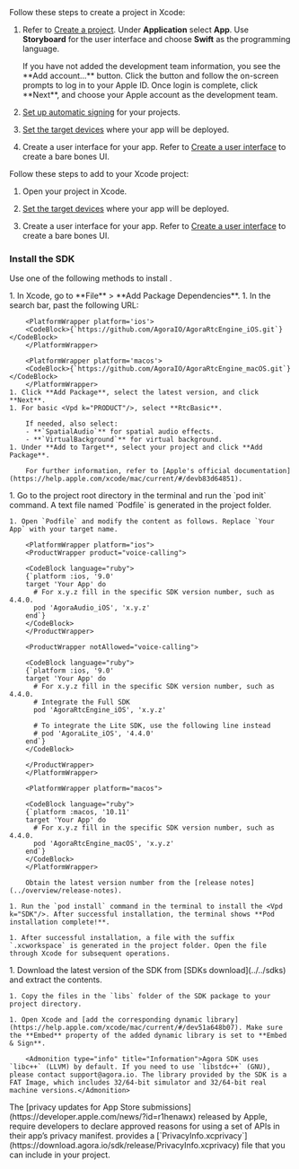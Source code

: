 <PlatformWrapper platform = "ios, macos">


<Tabs>
<TabItem value="new" label="Create a new project" default>
Follow these steps to create a project in Xcode:

1. Refer to [Create a project](https://help.apple.com/xcode/mac/current/#/dev07db0e578). Under **Application** select **App**. Use **Storyboard** for the user interface and choose **Swift** as the programming language.

    <Admonition type="info" title="Information">
    If you have not added the development team information, you see the **Add account...** button.  Click the button and follow the on-screen prompts to log in to your Apple ID. Once login is complete, click **Next**, and choose your Apple account as the development team.
    </Admonition>

2. [Set up automatic signing](https://help.apple.com/xcode/mac/current/#/dev23aab79b4) for your projects.

3. [Set the target devices](https://help.apple.com/xcode/mac/current/#/deve69552ee5) where your app will be deployed.

4. Create a user interface for your app. Refer to [Create a user interface](#create-a-user-interface) to create a bare bones UI.

</TabItem>
<TabItem value="existing" label="Add to an existing project">
Follow these steps to add <Vpd k="NAME" /> to your Xcode project:

1. Open your project in Xcode.

2. [Set the target devices](https://help.apple.com/xcode/mac/current/#/deve69552ee5) where your app will be deployed.

3. Create a user interface for your app. Refer to [Create a user interface](#create-a-user-interface) to create a bare bones UI.

</TabItem>
</Tabs>

### Install the SDK

Use one of the following methods to install <Vpd k="SDK" />.

<Tabs>
  <TabItem value="tab1" label="Swift Package Manager" default>
    1. In Xcode, go to **File** > **Add Package Dependencies**.
    1. In the search bar, past the following URL:

        <PlatformWrapper platform='ios'>
        <CodeBlock>{`https://github.com/AgoraIO/AgoraRtcEngine_iOS.git`}</CodeBlock>
        </PlatformWrapper>

        <PlatformWrapper platform='macos'>
        <CodeBlock>{`https://github.com/AgoraIO/AgoraRtcEngine_macOS.git`}</CodeBlock>
        </PlatformWrapper>
    1. Click **Add Package**, select the latest version, and click **Next**.
    1. For basic <Vpd k="PRODUCT"/>, select **RtcBasic**.
        
        If needed, also select:
        - **`SpatialAudio`** for spatial audio effects.
        - **`VirtualBackground`** for virtual background.
    1. Under **Add to Target**, select your project and click **Add Package**.
    
        For further information, refer to [Apple's official documentation](https://help.apple.com/xcode/mac/current/#/devb83d64851).

  </TabItem>
  <TabItem value="tab2" label="CocoaPods">
    1. Go to the project root directory in the terminal and run the `pod init` command. A text file named `Podfile` is generated in the project folder.

    1. Open `Podfile` and modify the content as follows. Replace `Your App` with your target name.

        <PlatformWrapper platform="ios">
        <ProductWrapper product="voice-calling">

        <CodeBlock language="ruby">
        {`platform :ios, '9.0'
        target 'Your App' do
          # For x.y.z fill in the specific SDK version number, such as 4.4.0.
          pod 'AgoraAudio_iOS', 'x.y.z'
        end`}
        </CodeBlock>
        </ProductWrapper>

        <ProductWrapper notAllowed="voice-calling">

        <CodeBlock language="ruby">
        {`platform :ios, '9.0'
        target 'Your App' do
          # For x.y.z fill in the specific SDK version number, such as 4.4.0.
          # Integrate the Full SDK
          pod 'AgoraRtcEngine_iOS', 'x.y.z'

          # To integrate the Lite SDK, use the following line instead
          # pod 'AgoraLite_iOS', '4.4.0'
        end`}
        </CodeBlock>

        </ProductWrapper>
        </PlatformWrapper>

        <PlatformWrapper platform="macos">

        <CodeBlock language="ruby">
        {`platform :macos, '10.11'
        target 'Your App' do
          # For x.y.z fill in the specific SDK version number, such as 4.4.0.
          pod 'AgoraRtcEngine_macOS', 'x.y.z'  
        end`}
        </CodeBlock>
        </PlatformWrapper>

        Obtain the latest version number from the [release notes](../overview/release-notes).
    
    1. Run the `pod install` command in the terminal to install the <Vpd k="SDK"/>. After successful installation, the terminal shows **Pod installation complete!**.

    1. After successful installation, a file with the suffix `.xcworkspace` is generated in the project folder. Open the file through Xcode for subsequent operations.
    
  </TabItem>
  <TabItem value="tab3" label="Manual integration">
    1. Download the latest version of the SDK from [SDKs download](../../sdks) and extract the contents.

    1. Copy the files in the `libs` folder of the SDK package to your project directory.

    1. Open Xcode and [add the corresponding dynamic library](https://help.apple.com/xcode/mac/current/#/dev51a648b07). Make sure the **Embed** property of the added dynamic library is set to **Embed & Sign**.

        <Admonition type="info" title="Information">Agora SDK uses `libc++` (LLVM) by default. If you need to use `libstdc++` (GNU), please contact support@agora.io. The library provided by the SDK is a FAT Image, which includes 32/64-bit simulator and 32/64-bit real machine versions.</Admonition>

  </TabItem>
</Tabs>

<Admonition type="caution" title="Note">
The [privacy updates for App Store submissions](https://developer.apple.com/news/?id=r1henawx) released by Apple, require developers to declare approved reasons for using a set of APIs in their app’s privacy manifest. <Vg k="COMPANY" /> provides a [`PrivacyInfo.xcprivacy`](https://download.agora.io/sdk/release/PrivacyInfo.xcprivacy) file that you can include in your project.
</Admonition>

</PlatformWrapper>